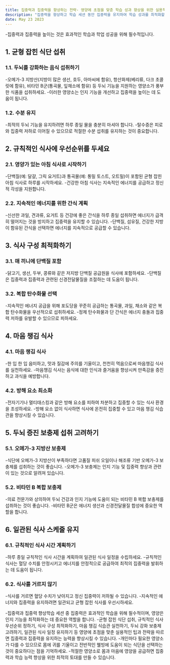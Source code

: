 ```yaml
---
title: 집중력과 집중력을 향상하는 전략- 영양에 초점을 맞춘 학습 성과 향상을 위한 실용적인 팁
description: "집중력을 향상하고 학습 세션 동안 집중력을 유지하여 학습 성과를 최적화할 수 있도록 영양에 중점을 둔 실용적인 팁과 전략을 제공합니다."
date: May 23 2023
---
```


-집중력과 집중력을 높이는 것은 효과적인 학습과 학업 성공을 위해 필수적입니다. 


## 1. 균형 잡힌 식단 섭취
### 1.1. 두뇌를 강화하는 음식 섭취하기

-오메가-3 지방산(지방이 많은 생선, 호두, 아마씨에 함유), 항산화제(베리류, 다크 초콜릿에 함유), 비타민 B군(통곡물, 잎채소에 함유) 등 두뇌 기능을 지원하는 영양소가 풍부한 식품을 섭취하세요.
-이러한 영양소는 인지 기능을 개선하고 집중력을 높이는 데 도움이 됩니다.
### 1.2. 수분 유지

-최적의 두뇌 기능을 유지하려면 하루 종일 물을 충분히 마셔야 합니다.
-탈수증은 피로와 집중력 저하로 이어질 수 있으므로 적절한 수분 섭취를 유지하는 것이 중요합니다.
## 2. 규칙적인 식사에 우선순위를 두세요
### 2.1. 영양가 있는 아침 식사로 시작하기

-단백질(예: 달걀, 그릭 요거트)과 통곡물(예: 통밀 토스트, 오트밀)이 포함된 균형 잡힌 아침 식사로 하루를 시작하세요.
-건강한 아침 식사는 지속적인 에너지를 공급하고 정신적 각성을 지원합니다.
### 2.2. 지속적인 에너지를 위한 간식 계획

-신선한 과일, 견과류, 요거트 등 건강에 좋은 간식을 하루 종일 섭취하면 에너지가 급격히 떨어지는 것을 방지하고 집중력을 유지할 수 있습니다.
-단백질, 섬유질, 건강한 지방이 함유된 간식을 선택하면 에너지를 지속적으로 공급할 수 있습니다.
## 3. 식사 구성 최적화하기
### 3.1. 매 끼니에 단백질 포함

-닭고기, 생선, 두부, 콩류와 같은 저지방 단백질 공급원을 식사에 포함하세요.
-단백질은 집중력과 집중력과 관련된 신경전달물질을 조절하는 데 도움이 됩니다.
### 3.2. 복합 탄수화물 선택

-지속적인 에너지 공급을 위해 포도당을 꾸준히 공급하는 통곡물, 과일, 채소와 같은 복합 탄수화물을 우선적으로 섭취하세요.
-정제 탄수화물과 단 간식은 에너지 충돌과 집중력 저하를 유발할 수 있으므로 피하세요.
## 4. 마음 챙김 식사
### 4.1. 마음 챙김 식사

-한 입 한 입 음미하고, 맛과 질감에 주의를 기울이고, 천천히 먹음으로써 마음챙김 식사를 실천하세요.
-마음챙김 식사는 음식에 대한 인식과 즐거움을 향상시켜 만족감을 증진하고 과식을 예방합니다.
### 4.2. 방해 요소 최소화

-전자기기나 멀티태스킹과 같은 방해 요소를 피하여 차분하고 집중할 수 있는 식사 환경을 조성하세요.
-방해 요소 없이 식사하면 식사에 온전히 집중할 수 있고 마음 챙김 식습관을 향상시킬 수 있습니다.
## 5. 두뇌 증진 보충제 섭취 고려하기
### 5.1. 오메가-3 지방산 보충제

-식단에 오메가-3 지방산이 부족하다면 고품질 피쉬 오일이나 해조류 기반 오메가-3 보충제를 섭취하는 것이 좋습니다.
-오메가-3 보충제는 인지 기능 및 집중력 향상과 관련이 있는 것으로 알려져 있습니다.
### 5.2. 비타민 B 복합 보충제

-의료 전문가와 상의하여 두뇌 건강과 인지 기능에 도움이 되는 비타민 B 복합 보충제를 섭취하는 것이 좋습니다.
-비타민 B군은 에너지 생산과 신경전달물질 합성에 중요한 역할을 합니다.
## 6. 일관된 식사 스케줄 유지
### 6.1. 규칙적인 식사 시간 계획하기

-하루 종일 규칙적인 식사 시간을 계획하여 일관된 식사 일정을 수립하세요.
-규칙적인 식사는 혈당 수치를 안정시키고 에너지를 안정적으로 공급하여 최적의 집중력을 발휘하는 데 도움이 됩니다.
### 6.2. 식사를 거르지 않기

-식사를 거르면 혈당 수치가 낮아지고 정신 집중력이 저하될 수 있습니다.
-지속적인 에너지와 집중력을 유지하려면 일관되고 균형 잡힌 식사를 우선시하세요.


-집중력과 집중력 향상학습 세션 중 집중력은 효과적인 학습을 위해 필수적이며, 영양은 인지 기능을 최적화하는 데 중요한 역할을 합니다. 
-균형 잡힌 식단 섭취, 규칙적인 식사 우선순위 정하기, 식사 구성 최적화하기, 마음 챙김 식습관 실천하기, 두뇌 강화 보충제 고려하기, 일관된 식사 일정 유지하기 등 영양에 초점을 맞춘 실용적인 팁과 전략을 따르면 집중력과 집중력을 유지하는 능력을 향상시킬 수 있습니다. 
-개인마다 필요한 영양소가 다를 수 있으므로 몸에 귀를 기울이고 전반적인 웰빙에 도움이 되는 식단을 선택하는 것이 중요하다는 점을 기억하세요. 
-적절한 영양소로 몸과 마음에 영양을 공급하면 집중력과 학습 능력 향상을 위한 최적의 토대를 만들 수 있습니다.
